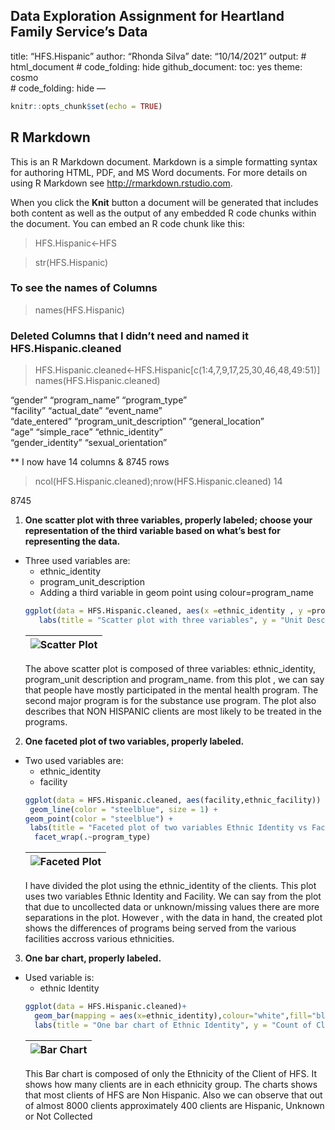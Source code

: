 Data Exploration Assignment for Heartland Family Service's Data
---
title: "HFS.Hispanic"
author: "Rhonda Silva"
date: "10/14/2021"
output: 
  # html_document
 # code_folding: hide
  github_document:
  toc: yes
  theme: cosmo  
 # code_folding: hide
---


```{r setup, include=FALSE}
knitr::opts_chunk$set(echo = TRUE)
```

## R Markdown

This is an R Markdown document. Markdown is a simple formatting syntax for authoring HTML, PDF, and MS Word documents. For more details on using R Markdown see <http://rmarkdown.rstudio.com>.

When you click the **Knit** button a document will be generated that includes both content as well as the output of any embedded R code chunks within the document. You can embed an R code chunk like this:

> HFS.Hispanic<-HFS

> str(HFS.Hispanic)

### To see the names of Columns

> names(HFS.Hispanic)  

### Deleted Columns that I didn't need and named it HFS.Hispanic.cleaned

> HFS.Hispanic.cleaned<-HFS.Hispanic[c(1:4,7,9,17,25,30,46,48,49:51)]
> names(HFS.Hispanic.cleaned)

"gender"                   "program_name"             "program_type"            
"facility"                 "actual_date"              "event_name"              
"date_entered"             "program_unit_description" "general_location"        
"age"                      "simple_race"              "ethnic_identity"         
"gender_identity"          "sexual_orientation"

 
** I now have 14 columns & 8745 rows

> ncol(HFS.Hispanic.cleaned);nrow(HFS.Hispanic.cleaned)
 14
 
 8745


1. **One scatter plot with three variables, properly labeled; choose your representation of the third variable based on what’s best for representing the data.**  
* Three used variables are:
  * ethnic_identity
  * program_unit_description  
  * Adding a third variable in geom point using colour=program_name 
```r
ggplot(data = HFS.Hispanic.cleaned, aes(x =ethnic_identity , y =program_unit_description , colour=program_name)) +geom_point(size = 3)+
     labs(title = "Scatter plot with three variables", y = "Unit Description of the Program", x = "Ethnicity")
```
| ![Scatter Plot](https://github.com/Rsilva68/Assignment1/blob/main/Scatter%20Plot.png)
| -
The above scatter plot is composed of three variables: ethnic_identity, program_unit description and program_name. from this plot , we can say that people have mostly participated in the mental health program. The second major program is for the substance use program. The plot also describes that NON HISPANIC clients are most likely  to be treated in the programs.

2. **One faceted plot of two variables, properly labeled.**  
* Two used variables are:
  * ethnic_identity
  * facility  
```r
ggplot(data = HFS.Hispanic.cleaned, aes(facility,ethnic_facility)) +
 geom_line(color = "steelblue", size = 1) +
  geom_point(color = "steelblue") +
   labs(title = "Faceted plot of two variables Ethnic Identity vs Facility", y = "facility", x = "ethnic_identity") +
    facet_wrap(.~program_type)
```
| ![Faceted Plot](https://github.com/Rsilva68/Assignment1/blob/main/Faceted%20Plot.png)
| -
I have divided the plot using the ethnic_identity of the clients. This plot uses two variables Ethnic Identity and Facility. We can say from the plot that due to uncollected data or unknown/missing values there are more separations in the plot. However , with the data in hand, the created plot shows the differences of programs being served from the various facilities accross various ethnicities.

3. **One bar chart, properly labeled.**  
* Used variable is:
  * ethnic Identity  
```r
ggplot(data = HFS.Hispanic.cleaned)+
    geom_bar(mapping = aes(x=ethnic_identity),colour="white",fill="blue")+
    labs(title = "One bar chart of Ethnic Identity", y = "Count of Clients of Each Ethnicity", x = "Client Ethnicity")
```
| ![Bar Chart](https://github.com/Rsilva68/Assignment1/blob/main/Bar%20Chart.png)
| -
This Bar chart is composed of only the Ethnicity of the Client of HFS. It shows how many clients are in each ethnicity group. The charts shows that most clients of HFS are Non Hispanic. Also we can observe that out of almost 8000 clients approximately 400 clients are Hispanic, Unknown or Not Collected